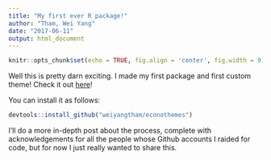 ```yaml
---
title: "My first ever R package!"
author: "Tham, Wei Yang"
date: "2017-06-11"
output: html_document
---
```


```r
knitr::opts_chunk$set(echo = TRUE, fig.align = 'center', fig.width = 9)
```

Well this is pretty darn exciting. I made my first package and first custom theme! Check it out [here](https://github.com/weiyangtham/econothemes)!

You can install it as follows: 

```r
devtools::install_github("weiyangtham/econothemes")
```

I'll do a more in-depth post about the process, complete with acknowledgements for all the people whose Github accounts I raided for code, but for now I just really wanted to share this. 
